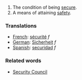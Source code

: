 #The condition of being [[secure]].
#A means of attaining [[safety]].

===Translations===

*[[French]]: [[sécurité]] ''f''
*[[German]]: [[Sicherheit]] ''f''
*[[Spanish]]: [[securidad]] ''f''


===Related words===

*[[Security Council]]